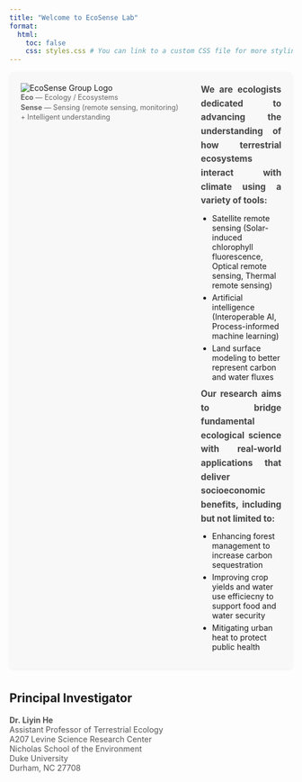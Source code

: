 ```yaml
---
title: "Welcome to EcoSense Lab"
format:
  html:
    toc: false
    css: styles.css # You can link to a custom CSS file for more styling
---
```


::: {#group-section}
<!-- Group Logo and Description Section -->
<div class="group-header">
  <div class="logo-and-tagline">
  <img src="pics/logo_bright.png" alt="EcoSense Group Logo" class="group-logo">
  <p class="tagline"><b>Eco</b> — Ecology / Ecosystems<br><b>Sense</b> — Sensing (remote sensing, monitoring) <br> + Intelligent understanding</p>
  </div>
  <div class="group-description-box">
  <p>
      <b>We are ecologists dedicated to advancing the understanding of how terrestrial ecosystems interact with climate using a variety of tools:</b>
      <ul>
        <li>Satellite remote sensing (Solar-induced chlorophyll fluorescence, Optical remote sensing, Thermal remote sensing)</li>
        <li>Artificial intelligence (Interoperable AI, Process-informed machine learning)</li>
        <li>Land surface modeling to better represent carbon and water fluxes</li>
      </ul>
  </p>
  <p>
      <b>Our research aims to bridge fundamental ecological science with real-world applications that deliver socioeconomic benefits, including but not limited to:</b>
      <ul>
        <li>Enhancing forest management to increase carbon sequestration</li>
        <li>Improving crop yields and water use efficiecny to support food and water security</li>
        <li>Mitigating urban heat to protect public health</li>
      </ul>
  </p>
  </div>
</div>
:::

## Principal Investigator

::: {#pi-section}
<div class="group-member">
  <p>**Dr. Liyin He**<br>Assistant Professor of Terrestrial Ecology<br>A207 Levine Science Research Center<br>Nicholas School of the Environment<br>Duke University<br>Durham, NC 27708</p>
</div>
:::

<!-- PhD Students section removed as per request -->

<!-- Visiting Students/Scholars section removed as per request -->

<style>
/* You can place this CSS directly in the .qmd file or in a separate styles.css */
.group-header {
  display: flex; /* Use flexbox for horizontal alignment */
  align-items: flex-start; /* Align items to the top */
  justify-content: space-between; /* Puts space between logo and description */
  margin-bottom: 40px;
  padding: 20px;
  background-color: #f8f8f8;
  border-radius: 8px;
  box-shadow: 0 2px 4px rgba(0,0,0,0.05);
  text-align: left; /* Ensure text within header is left-aligned by default */
  gap: 20px; /* Space between logo and description */
}

.logo-and-tagline {
  display: flex;
  flex-direction: column;
  align-items: flex-start; /* Align logo and tagline to the left */
  flex-shrink: 0;
  margin-right: 20px; /* Space between this block and the description box */
}

.group-logo {
  max-width: 300px;
  height: auto;
  flex-shrink: 0; /* Prevent logo from shrinking */
  /* margin-bottom: 15px; Removed as flex handles spacing */
}

.tagline {
  font-size: 0.9em; /* Smaller font for the tagline */
  color: #666;
  margin: 0;
  line-height: 1.4;
  text-align: left;
}

.group-description-box {
  flex-grow: 1; /* Allow description to take up remaining space */
  max-width: 800px; /* Limit width for readability */
}

.group-description-box p {
  font-size: 1.1em;
  color: #444;
  line-height: 1.6;
  margin: 0; /* Remove default paragraph margin */
  text-align: justify; /* Ensures text is justified (aligned to both left and right) */
}

.group-description-box ul {
  margin-top: 10px;
  margin-bottom: 10px;
  padding-left: 20px; /* Indent bullet points */
}

.group-description-box li {
  margin-bottom: 5px;
}


.group-member {
  display: flex;
  align-items: flex-start; /* Aligns items to the top of the flex container */
  margin-bottom: 20px;
}

.profile-image-container {
  width: 150px; /* Fixed width for the image slot */
  height: 150px; /* Fixed height for the image slot */
  flex-shrink: 0; /* Prevents this container from shrinking */
  margin-right: 20px; /* Space between the image slot and the text details */
  box-shadow: 0 4px 8px rgba(0,0,0,0.1); /* Subtle shadow for consistency */
}

.profile-pic {
  display: block; /* Ensures the image behaves as a block element */
  width: 100%; /* Makes the image fill its container */
  height: 100%; /* Makes the image fill its container */
  object-fit: cover; /* Ensures the image covers the area without distortion */
  border-radius: 0; /* Keeps the image square */
}

.profile-details {
  flex-grow: 1; /* Allows the text content to take up the remaining space */
  padding-left: 20%; /* Indents both h3 and p by 20% of this container's width */
}

.group-member h3 {
  margin: 0;
  padding: 0; /* Ensures no default padding interferes with alignment */
  color: #333; /* Darker text for names */
  text-align: left; /* Ensures the name is left-aligned */
  font-size: 1.2em; /* Made the font size smaller */
  line-height: 1.3; /* Adjust line height for better spacing with new line */
}

.group-member h3 a {
  color: #333; /* Inherit color from h3 or set a specific link color */
  text-decoration: none; /* Remove underline from the link */
}

.group-member h3 a:hover {
  text-decoration: underline; /* Add underline on hover for better UX */
}

.group-member h3 .year-text {
  font-size: 0.7em; /* Makes the year text much smaller relative to the name */
  color: #777; /* Slightly lighter color for the year text */
  display: block; /* Ensures it takes up its own line within the h3 */
  margin-top: 2px; /* Small space above the year text */
}

.group-member p {
  margin: 0;
  padding: 0; /* Ensures no default padding interferes with alignment */
  color: #555; /* Slightly lighter text for descriptions */
  text-align: left; /* Ensures the description is left-aligned */
}

/* Responsive adjustments */
@media (max-width: 768px) {
  .group-header {
    flex-direction: column; /* Stack logo and description vertically on small screens */
    align-items: center; /* Center items when stacked */
    text-align: center; /* Center text when stacked */
  }
  .group-logo {
    margin-bottom: 15px; /* Add space below logo when stacked */
  }
  .group-description-box {
    max-width: 100%; /* Allow description to use full width on small screens */
  }
  .group-description-box p {
    text-align: center; /* Center text within description box on small screens */
  }

  .group-member {
    flex-direction: column; /* Stacks items vertically on smaller screens */
    align-items: center; /* Centers items horizontally when stacked */
    text-align: center; /* Centers text for the entire block when stacked */
  }
  .profile-image-container {
    margin-right: 0; /* Removes right margin when stacked */
    margin-bottom: 10px; /* Adds space below the image/placeholder when stacked */
  }
  .profile-details {
    padding-left: 0; /* Remove padding when stacked to center content */
  }
  .group-member h3,
  .group-member p {
    text-align: center; /* Centers name and description text when stacked */
  }
}
</style>

